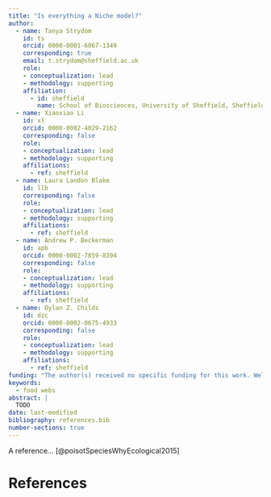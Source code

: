 ```yaml
---
title: "Is everything a Niche model?"
author:
  - name: Tanya Strydom
    id: ts
    orcid: 0000-0001-6067-1349
    corresponding: true
    email: t.strydom@sheffield.ac.uk
    role: 
    - conceptualization: lead
    - methodology: supporting
    affiliation:
      - id: sheffield
        name: School of Biosciences, University of Sheffield, Sheffield, UK
  - name: Xiaoxiao Li
    id: xl
    orcid: 0000-0002-4029-2162
    corresponding: false
    role: 
    - conceptualization: lead
    - methodology: supporting
    affiliations:
      - ref: sheffield
  - name: Laura Landon Blake
    id: llb
    corresponding: false
    role: 
    - conceptualization: lead
    - methodology: supporting
    affiliations:
      - ref: sheffield
  - name: Andrew P. Beckerman
    id: apb
    orcid: 0000-0002-7859-8394
    corresponding: false
    role: 
    - conceptualization: lead
    - methodology: supporting
    affiliations:
      - ref: sheffield
  - name: Dylan Z. Childs
    id: dzc
    orcid: 0000-0002-0675-4933
    corresponding: false
    role: 
    - conceptualization: lead
    - methodology: supporting
    affiliations:
      - ref: sheffield
funding: "The author(s) received no specific funding for this work. Well they did I just haven't done the homework"
keywords:
  - food webs
abstract: |
  TODO
date: last-modified
bibliography: references.bib
number-sections: true
---
```


A reference... [@poisotSpeciesWhyEcological2015]

# References {.unnumbered}

::: {#refs}
:::